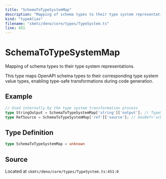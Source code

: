 ```yaml
---
title: "SchemaToTypeSystemMap"
description: "Mapping of schema types to their type system representations."
kind: "typeAlias"
filename: "skmtc/deno/core/types/TypeSystem.ts"
line: 451
---
```


# SchemaToTypeSystemMap

Mapping of schema types to their type system representations.

This type maps OpenAPI schema types to their corresponding type system
value types, enabling type-safe transformations during code generation.


## Example

```typescript
// Used internally by the type system transformation process
type StringOutput = SchemaToTypeSystemMap['string']['output']; // TypeSystemString
type RefSource = SchemaToTypeSystemMap['ref']['source']; // OasRef<'schema'>
```

## Type Definition

```typescript
type SchemaToTypeSystemMap = unknown
```

## Source

Located at `skmtc/deno/core/types/TypeSystem.ts:451:0`
